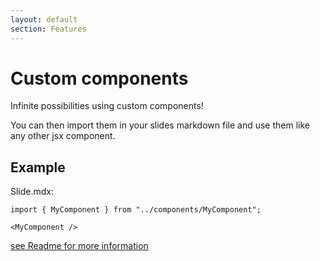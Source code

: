 ```yaml
---
layout: default
section: Features
---
```


# Custom components

Infinite possibilities using custom components!

You can then import them in your slides markdown file and use them like any other jsx component.

## Example

Slide.mdx:

```mdx
import { MyComponent } from "../components/MyComponent";

<MyComponent />
```

[see Readme for more information](https://github.com/semohr/next_presentation)

<SlideControl />

<Navbar />
